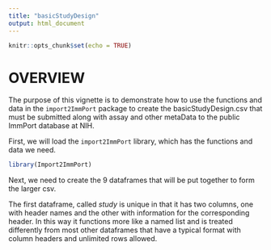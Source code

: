 ```yaml
---
title: "basicStudyDesign"
output: html_document
---
```


```r
knitr::opts_chunk$set(echo = TRUE)
```
# OVERVIEW
The purpose of this vignette is to demonstrate how to use the functions and data in the `import2ImmPort` package to
create the basicStudyDesign.csv that must be submitted along with assay and other metaData to the public ImmPort 
database at NIH.

First, we will load the `import2ImmPort` library, which has the functions and data we need.
```r
library(Import2ImmPort)
```

Next, we need to create the 9 dataframes that will be put together to form the larger csv.  

The first dataframe, called *study* is unique in that it has two columns, one with header names and the other with 
information for the corresponding header.  In this way it functions more like a named list and is treated differently 
from most other dataframes that have a typical format with column headers and unlimited rows allowed.
```r

```



